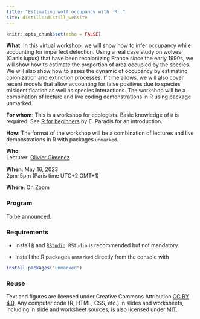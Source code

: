 ```yaml
---
title: "Estimating wolf occupancy with `R`."
site: distill::distill_website
---
```


```r
knitr::opts_chunk$set(echo = FALSE)
```

**What**: In this virtual workshop, we will show how to infer occupancy while accounting for imperfect detection. Using a real case study on wolves (Canis lupus)  that have been recolonizing France since the early 1990s, we will show how to estimate the proportion of area occupied by the species. We will also show how to asses the dynamic of occupancy by estimating colonization and extinction processes. If time allows, we will also cover recent models that allow accounting for false positives due to species misidentification as well as species interactions. The workshop will be a combination of lecture and live coding demonstrations in R using package unmarked.

**For whom**: This is a workshop for ecologists. Basic knowledge of `R` is required. See [R for beginners](https://cran.r-project.org/doc/contrib/Paradis-rdebuts_en.pdf) by E. Paradis for an introduction.

**How**: The format of the workshop will be a combination of lectures and live demonstrations in R with packages `unmarked`.

**Who**:   
Lecturer: [Olivier Gimenez](https://twitter.com/oaggimenez)

**When**: May 16, 2023 <br> 2pm-5pm (Paris time UTC+2 GMT+1)

**Where**: On Zoom

### Program 

To be announced.

### Requirements

+ Install [`R`](https://cloud.r-project.org/) and [`RStudio`](https://rstudio.com/products/rstudio/download/#download). `RStudio` is recommended but not mandatory. 

+ Install the R packages `unmarked` directly from the console with
```r
install.packages("unmarked")
```

### Reuse {.appendix}

Text and figures are licensed under Creative Commons Attribution [CC BY 4.0](https://creativecommons.org/licenses/by/4.0/). Any computer code (R, HTML, CSS, etc.) in slides and worksheets, including in slide and worksheet sources, is also licensed under [MIT](https://github.com/oliviergimenez/occupancy-workshop/blob/master/LICENSE.md). 
